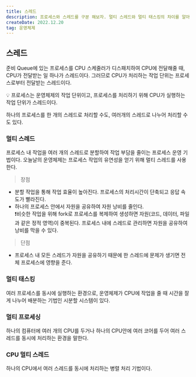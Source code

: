 ```yaml
---
title: 스레드
description: 프로세스와 스레드를 구분 해보자. 멀티 스레드와 멀티 태스킹의 차이를 알아보자.
createDate: 2022.12.20
tag: 운영체제
---
```


## 스레드

준비 Queue에 있는 프로세스를 CPU 스케줄러가 디스패치하여 CPU에 전달해줄 때, CPU가 전달받는 일 하나가 스레드이다. 그러므로 CPU가 처리하는 작업 단위는 프로세스로부터 전달받는 스레드이다.

<aside>
💡 프로세스는 운영체제의 작업 단위이고, 프로세스를 처리하기 위해 CPU가 실행하는 작업 단위가 스레드이다.

</aside>

하나의 프로세스를 한 개의 스레드로 처리할 수도, 여러개의 스레드로 나누어 처리할 수도 있다.

### 멀티 스레드

프로세스 내 작업을 여러 개의 스레드로 분할하여 작업 부담을 줄이는 프로세스 운영 기법이다. 오늘날의 운영체제는 프로세스 작업의 유연성을 얻기 위해 멀티 스레드를 사용한다.

> 장점

- 분할 작업을 통해 작업 효율이 높아진다.
  프로세스의 처리시간이 단축되고 응답 속도가 빨라진다.
- 하나의 프로세스 안에서 자원을 공유하여 자원 낭비를 줄인다.  
  ❗비슷한 작업을 위해 fork로 프로세스를 복제하여 생성하면 자원(코드, 데이터, 파일과 같은 정적 영역)이 중복된다. 프로세스 내에 스레드로 관리하면 자원을 공유하여 낭비를 막을 수 있다.

> 단점

- 프로세스 내 모든 스레드가 자원을 공유하기 때문에 한 스레드에 문제가 생기면 전체 프로세스에 영향을 준다.

### 멀티 태스킹

여러 프로세스를 동시에 실행하는 환경으로, 운영체제가 CPU에 작업을 줄 때 시간을 잘게 나누어 배분하는 기법인 시분할 시스템이 있다.

### 멀티 프로세싱

하나의 컴퓨터에 여러 개의 CPU를 두거나 하나의 CPU안에 여러 코어를 두어 여러 스레드를 동시에 처리하는 환경을 말한다.

### CPU 멀티 스레드

하나의 CPU에서 여러 스레드를 동시에 처리하는 병렬 처리 기법이다.
